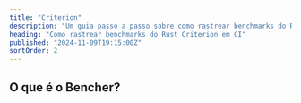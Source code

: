 ```yaml
---
title: "Criterion"
description: "Um guia passo a passo sobre como rastrear benchmarks do Rust Criterion em CI"
heading: "Como rastrear benchmarks do Rust Criterion em CI"
published: "2024-11-09T19:15:00Z"
sortOrder: 2
---
```



<Intro
  text="como conduzir benchmarks de código Rust com Criterion"
  url="/pt/learn/benchmarking/rust/criterion/"
  name="Criterion"
/>

## O que é o Bencher?

<BencherIntro />

<Steps
  adapter="rust_criterion"
  url="/pt/docs/explanation/adapters/#-rust-criterion"
/>

<RustCriterion />

<br />

<CallToAction lang={Language.pt} />